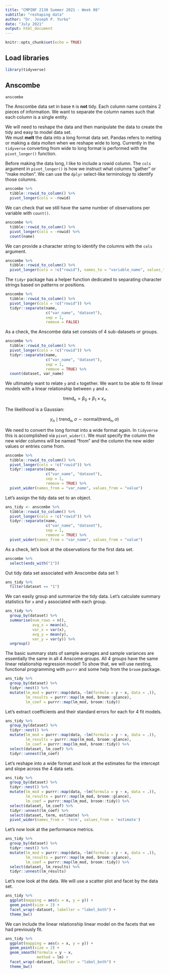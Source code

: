 ```yaml
---
title: "CMPINF 2130 Summer 2021 - Week 08"
subtitle: "reshaping data"
author: "Dr. Joseph P. Yurko"
date: "July 2021"
output: html_document
---
```


```r
knitr::opts_chunk$set(echo = TRUE)
```

## Load libraries

```r
library(tidyverse)
```

## Anscombe

```r
anscombe
```

The Anscombe data set in base `R` is **not** tidy. Each column name contains 2 pieces of information. We want to separate the column names such that each column is a single entity.  

We will need to reshape the data and then manipulate the data to create the tidy and easy to model data set.  
We must **melt** the data into a long format data set. Pandas refers to melting or making a data *molten* when we reshape wide to long. Currently in the `tidyverse` converting from wide to long format is performed with the `pivot_longer()` function.  

Before making the data long, I like to include a rowid column. The `cols` argument in `pivot_longer()` is how we instruct what columns "gather" or "make molten". We can use the `dplyr` select-like terminology to identify those columns.  

```r
anscombe %>% 
  tibble::rowid_to_column() %>% 
  pivot_longer(cols = -rowid)
```

We can check that we still have the same number of observations per variable with `count()`.  

```r
anscombe %>% 
  tibble::rowid_to_column() %>% 
  pivot_longer(cols = -rowid) %>% 
  count(name)
```

We can provide a character string to identify the columns with the `cols` argument.  

```r
anscombe %>% 
  tibble::rowid_to_column() %>% 
  pivot_longer(cols = !c("rowid"), names_to = "variable_name", values_to = "variable_value")
```

The `tidyr` package has a helper function dedicated to separating character strings based on patterns or positions.  

```r
anscombe %>% 
  tibble::rowid_to_column() %>% 
  pivot_longer(cols = !c("rowid")) %>% 
  tidyr::separate(name,
                  c("var_name", "dataset"),
                  sep = 1,
                  remove = FALSE)
```

As a check, the Anscombe data set consists of 4 sub-datasets or groups.  

```r
anscombe %>% 
  tibble::rowid_to_column() %>% 
  pivot_longer(cols = !c("rowid")) %>% 
  tidyr::separate(name,
                  c("var_name", "dataset"),
                  sep = 1,
                  remove = TRUE) %>% 
  count(dataset, var_name)
```

We ultimately want to relate `y` and `x` together. We want to be able to fit linear models with a linear relationship between `y` and `x`.  

$$ 
\mathrm{trend_n} = \beta_0 + \beta_1 \times x_n
$$

The likelihood is a Gaussian:  

$$ 
y_n \mid \mathrm{trend_n}, \sigma \sim \mathrm{normal} \left( \mathrm{trend_n}, \sigma \right) 
$$

We need to convert the long format into a wide format again. In `tidyverse` this is accomplished via `pivot_wider()`. We must specify the column the new wider columns will be named "from" and the column the new wider values or entries come from.  

```r
anscombe %>% 
  tibble::rowid_to_column() %>% 
  pivot_longer(cols = !c("rowid")) %>% 
  tidyr::separate(name,
                  c("var_name", "dataset"),
                  sep = 1,
                  remove = TRUE) %>% 
  pivot_wider(names_from = "var_name", values_from = "value")
```

Let's assign the tidy data set to an object.  

```r
ans_tidy <- anscombe %>% 
  tibble::rowid_to_column() %>% 
  pivot_longer(cols = !c("rowid")) %>% 
  tidyr::separate(name,
                  c("var_name", "dataset"),
                  sep = 1,
                  remove = TRUE) %>% 
  pivot_wider(names_from = "var_name", values_from = "value")
```

As a check, let's look at the observations for the first data set.  

```r
anscombe %>% 
  select(ends_with("1"))
```

Out tidy data set associated with Anscombe data set 1:  

```r
ans_tidy %>% 
  filter(dataset == "1")
```

We can easily group and summarize the tidy data. Let's calculate summary statistics for `x` and `y` associated with each group.  

```r
ans_tidy %>% 
  group_by(dataset) %>% 
  summarise(num_rows = n(),
            avg_x = mean(x),
            var_x = var(x),
            avg_y = mean(y),
            var_y = var(y)) %>% 
  ungroup()
```

The basic summary stats of sample averages and sample variances are essentially the same in all 4 Anscome groups. All 4 groups have the same linear relationship regression model! To show that, we will use nesting, functional programming with `purrr` and some help from the `broom` package.  

```r
ans_tidy %>% 
  group_by(dataset) %>% 
  tidyr::nest() %>% 
  mutate(lm_mod = purrr::map(data, ~lm(formula = y ~ x, data = .)),
         lm_results = purrr::map(lm_mod, broom::glance),
         lm_coef = purrr::map(lm_mod, broom::tidy))
```

Let's extract coefficients and their standard errors for each for 4 fit models.  

```r
ans_tidy %>% 
  group_by(dataset) %>% 
  tidyr::nest() %>% 
  mutate(lm_mod = purrr::map(data, ~lm(formula = y ~ x, data = .)),
         lm_results = purrr::map(lm_mod, broom::glance),
         lm_coef = purrr::map(lm_mod, broom::tidy)) %>% 
  select(dataset, lm_coef) %>% 
  tidyr::unnest(lm_coef)
```

Let's reshape into a wide format and look at the estimates for the intercept and slope across the 4 data sets.  

```r
ans_tidy %>% 
  group_by(dataset) %>% 
  tidyr::nest() %>% 
  mutate(lm_mod = purrr::map(data, ~lm(formula = y ~ x, data = .)),
         lm_results = purrr::map(lm_mod, broom::glance),
         lm_coef = purrr::map(lm_mod, broom::tidy)) %>% 
  select(dataset, lm_coef) %>% 
  tidyr::unnest(lm_coef) %>% 
  select(dataset, term, estimate) %>% 
  pivot_wider(names_from = 'term', values_from = 'estimate')
```

Let's now look at the performance metrics.  

```r
ans_tidy %>% 
  group_by(dataset) %>% 
  tidyr::nest() %>% 
  mutate(lm_mod = purrr::map(data, ~lm(formula = y ~ x, data = .)),
         lm_results = purrr::map(lm_mod, broom::glance),
         lm_coef = purrr::map(lm_mod, broom::tidy)) %>% 
  select(dataset, lm_results) %>% 
  tidyr::unnest(lm_results)
```

Let's now look at the data. We will use a scatter plot and facet by the data set.  

```r
ans_tidy %>% 
  ggplot(mapping = aes(x = x, y = y)) +
  geom_point(size = 2) +
  facet_wrap(~dataset, labeller = "label_both") +
  theme_bw()
```

We can include the linear relationship linear model on the facets that we had previously fit.  

```r
ans_tidy %>% 
  ggplot(mapping = aes(x = x, y = y)) +
  geom_point(size = 2) +
  geom_smooth(formula = y ~ x,
              method = lm) +
  facet_wrap(~dataset, labeller = "label_both") +
  theme_bw()
```


